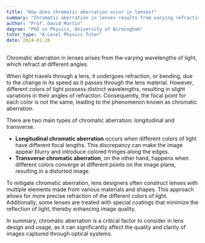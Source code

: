 ```yaml
---
title: "How does chromatic aberration occur in lenses?"
summary: "Chromatic aberration in lenses results from varying refractive angles of different light wavelengths, causing color distortion in images."
author: "Prof. David Martin"
degree: "PhD in Physics, University of Birmingham"
tutor_type: "A-Level Physics Tutor"
date: 2024-01-26
---
```


Chromatic aberration in lenses arises from the varying wavelengths of light, which refract at different angles.

When light travels through a lens, it undergoes refraction, or bending, due to the change in its speed as it passes through the lens material. However, different colors of light possess distinct wavelengths, resulting in slight variations in their angles of refraction. Consequently, the focal point for each color is not the same, leading to the phenomenon known as chromatic aberration.

There are two main types of chromatic aberration: longitudinal and transverse. 

- **Longitudinal chromatic aberration** occurs when different colors of light have different focal lengths. This discrepancy can make the image appear blurry and introduce colored fringes along the edges. 
- **Transverse chromatic aberration**, on the other hand, happens when different colors converge at different points on the image plane, resulting in a distorted image.

To mitigate chromatic aberration, lens designers often construct lenses with multiple elements made from various materials and shapes. This approach allows for more precise refraction of the different colors of light. Additionally, some lenses are treated with special coatings that minimize the reflection of light, thereby enhancing image quality.

In summary, chromatic aberration is a critical factor to consider in lens design and usage, as it can significantly affect the quality and clarity of images captured through optical systems.
    
